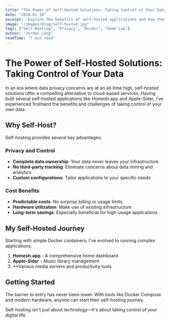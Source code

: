 ```yaml
---
title: "The Power of Self-Hosted Solutions: Taking Control of Your Data"
date: "2024-01-10"
excerpt: "Explore the benefits of self-hosted applications and how they can provide better privacy, control, and customization for your digital life."
image: "/images/blog/self-hosted.jpg"
tags: ["Self-Hosting", "Privacy", "Docker", "Home Lab"]
author: "Jordan Lang"
readTime: "7 min read"
---
```


# The Power of Self-Hosted Solutions: Taking Control of Your Data

In an era where data privacy concerns are at an all-time high, self-hosted solutions offer a compelling alternative to cloud-based services. Having built several self-hosted applications like Homesh.app and Apple-Sider, I've experienced firsthand the benefits and challenges of taking control of your own data.

## Why Self-Host?

Self-hosting provides several key advantages:

### Privacy and Control
- **Complete data ownership**: Your data never leaves your infrastructure
- **No third-party tracking**: Eliminate concerns about data mining and analytics
- **Custom configurations**: Tailor applications to your specific needs

### Cost Benefits
- **Predictable costs**: No surprise billing or usage limits
- **Hardware utilization**: Make use of existing infrastructure
- **Long-term savings**: Especially beneficial for high-usage applications

## My Self-Hosted Journey

Starting with simple Docker containers, I've evolved to running complex applications:

1. **Homesh.app** - A comprehensive home dashboard
2. **Apple-Sider** - Music library management
3. **Various media servers and productivity tools

## Getting Started

The barrier to entry has never been lower. With tools like Docker Compose and modern hardware, anyone can start their self-hosting journey.

Self-hosting isn't just about technology—it's about taking control of your digital life.
